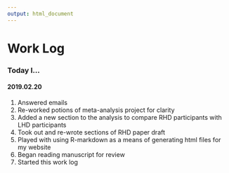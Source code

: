 ```yaml
---
output: html_document
---
```

# Work Log

### Today I...

#### 2019.02.20 
1. Answered emails
1. Re-worked potions of meta-analysis project for clarity
1. Added a new section to the analysis to compare RHD participants with LHD participants
1. Took out and re-wrote sections of RHD paper draft
1. Played with using R-markdown as a means of generating html files for my website
1. Began reading manuscript for review
1. Started this work log
 
